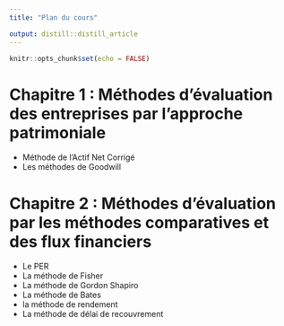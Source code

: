 ```yaml
---
title: "Plan du cours"

output: distill::distill_article
---
```


```r
knitr::opts_chunk$set(echo = FALSE)
```


# Chapitre 1 : Méthodes d'évaluation des entreprises par l'approche patrimoniale

   - Méthode de l'Actif Net Corrigé
  - Les méthodes de Goodwill

# Chapitre 2 : Méthodes d'évaluation par les méthodes comparatives et des flux financiers
- Le PER
-  La méthode de Fisher
-  La méthode de Gordon Shapiro
-  La méthode de Bates
-  la méthode de rendement 
-  La méthode de délai de recouvrement



